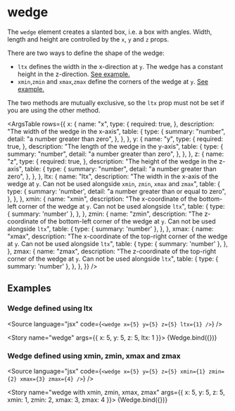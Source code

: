 
<Meta title="Primitives/<wedge>" />

# wedge

The `wedge` element creates a slanted box, i.e. a box with angles. Width, length and height are controlled by the `x`, `y` and `z` props.

There are two ways to define the shape of the wedge:

- `ltx`  defines the width in the x-direction at `y`. The wedge has a constant height in the z-direction. [See example.](#wedge-defined-using-ltx)
- `xmin`,`zmin` and `xmax`,`zmax` define the corners of the wedge at `y`. [See example.](#wedge-defined-using-xmin-zmin-xmax-zmax)

The two methods are mutually exclusive, so the `ltx` prop must not be set if you are using the other method.

<ArgsTable
  rows={{
    x: {
      name: "x",
      type: {
        required: true,
      },
      description: "The width of the wedge in the x-axis",
      table: {
        type: {
          summary: "number",
          detail: "a number greater than zero",
        },
      },
    },
    y: {
      name: "y",
      type: {
        required: true,
      },
      description: "The length of the wedge in the y-axis",
      table: {
        type: {
          summary: "number",
          detail: "a number greater than zero",
        },
      },
    },
    z: {
      name: "z",
      type: {
        required: true,
      },
      description: "The height of the wedge in the z-axis",
      table: {
        type: {
          summary: "number",
          detail: "a number greater than zero",
        },
      },
    },
    ltx: {
      name: "ltx",
      description: "The width in the x-axis of the wedge at `y`. Can not be used alongside `xmin`, `zmin`, `xmax` and `zmax`",
      table: {
        type: {
          summary: 'number',
          detail: "a number greater than or equal to zero",
        },
      },
    },
    xmin: {
      name: "xmin",
      description: "The x-coordinate of the bottom-left corner of the wedge at `y`. Can not be used alongside `ltx`",
      table: {
        type: {
          summary: 'number'
        },
      },
    },
    zmin: {
      name: "zmin",
      description: "The z-coordinate of the bottom-left corner of the wedge at `y`. Can not be used alongside `ltx`",
      table: {
        type: {
          summary: 'number'
        },
      },
    },
    xmax: {
      name: "xmax",
      description: "The x-coordinate of the top-right corner of the wedge at `y`. Can not be used alongside `ltx`",
      table: {
        type: {
          summary: 'number'
        },
      },
    },
    zmax: {
      name: "zmax",
      description: "The z-coordinate of the top-right corner of the wedge at `y`. Can not be used alongside `ltx`",
      table: {
        type: {
          summary: 'number'
        },
      },
    },
  }}
/>

## Examples


### Wedge defined using ltx

<Source language="jsx" code={`
  <wedge x={5} y={5} z={5} ltx={1} />
`} />

  <Story name="wedge" args={{ x: 5, y: 5, z: 5, ltx: 1 }}>
    {Wedge.bind({})}
  </Story>

### Wedge defined using xmin, zmin, xmax and zmax

<Source language="jsx" code={`
  <wedge x={5} y={5} z={5} xmin={1} zmin={2} xmax={3} zmax={4} />
`} />

  <Story name="wedge with xmin, zmin, xmax, zmax" args={{ x: 5, y: 5, z: 5, xmin: 1, zmin: 2, xmax: 3, zmax: 4 }}>
    {Wedge.bind({})}
  </Story>
